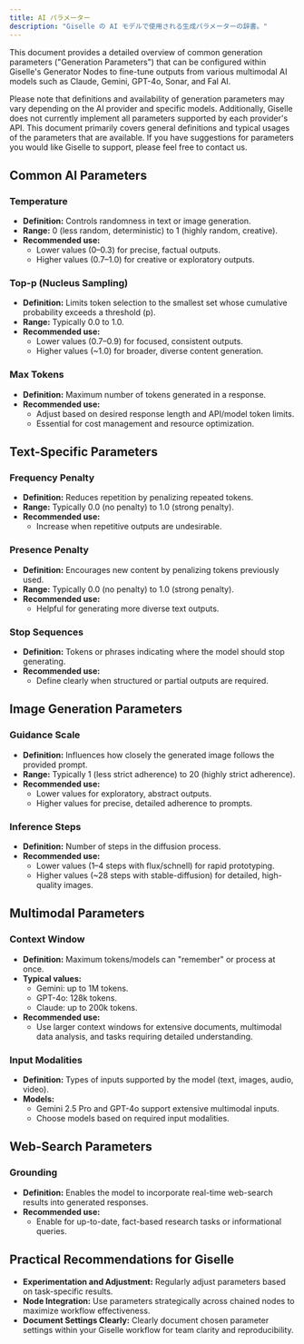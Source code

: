 ```yaml
---
title: AI パラメーター
description: "Giselle の AI モデルで使用される生成パラメーターの辞書。"
---
```



This document provides a detailed overview of common generation parameters ("Generation Parameters") that can be configured within Giselle's Generator Nodes to fine-tune outputs from various multimodal AI models such as Claude, Gemini, GPT-4o, Sonar, and Fal AI.

Please note that definitions and availability of generation parameters may vary depending on the AI provider and specific models. Additionally, Giselle does not currently implement all parameters supported by each provider's API. This document primarily covers general definitions and typical usages of the parameters that are available. If you have suggestions for parameters you would like Giselle to support, please feel free to contact us.


## Common AI Parameters

### Temperature
- **Definition:** Controls randomness in text or image generation.
- **Range:** 0 (less random, deterministic) to 1 (highly random, creative).
- **Recommended use:**
  - Lower values (0–0.3) for precise, factual outputs.
  - Higher values (0.7–1.0) for creative or exploratory outputs.

### Top-p (Nucleus Sampling)
- **Definition:** Limits token selection to the smallest set whose cumulative probability exceeds a threshold (p).
- **Range:** Typically 0.0 to 1.0.
- **Recommended use:**
  - Lower values (0.7–0.9) for focused, consistent outputs.
  - Higher values (~1.0) for broader, diverse content generation.

### Max Tokens
- **Definition:** Maximum number of tokens generated in a response.
- **Recommended use:**
  - Adjust based on desired response length and API/model token limits.
  - Essential for cost management and resource optimization.

## Text-Specific Parameters

### Frequency Penalty
- **Definition:** Reduces repetition by penalizing repeated tokens.
- **Range:** Typically 0.0 (no penalty) to 1.0 (strong penalty).
- **Recommended use:**
  - Increase when repetitive outputs are undesirable.

### Presence Penalty
- **Definition:** Encourages new content by penalizing tokens previously used.
- **Range:** Typically 0.0 (no penalty) to 1.0 (strong penalty).
- **Recommended use:**
  - Helpful for generating more diverse text outputs.

### Stop Sequences
- **Definition:** Tokens or phrases indicating where the model should stop generating.
- **Recommended use:**
  - Define clearly when structured or partial outputs are required.

## Image Generation Parameters

### Guidance Scale
- **Definition:** Influences how closely the generated image follows the provided prompt.
- **Range:** Typically 1 (less strict adherence) to 20 (highly strict adherence).
- **Recommended use:**
  - Lower values for exploratory, abstract outputs.
  - Higher values for precise, detailed adherence to prompts.

### Inference Steps
- **Definition:** Number of steps in the diffusion process.
- **Recommended use:**
  - Lower values (1–4 steps with flux/schnell) for rapid prototyping.
  - Higher values (~28 steps with stable-diffusion) for detailed, high-quality images.

## Multimodal Parameters

### Context Window
- **Definition:** Maximum tokens/models can "remember" or process at once.
- **Typical values:**
  - Gemini: up to 1M tokens.
  - GPT-4o: 128k tokens.
  - Claude: up to 200k tokens.
- **Recommended use:**
  - Use larger context windows for extensive documents, multimodal data analysis, and tasks requiring detailed understanding.

### Input Modalities
- **Definition:** Types of inputs supported by the model (text, images, audio, video).
- **Models:**
  - Gemini 2.5 Pro and GPT-4o support extensive multimodal inputs.
  - Choose models based on required input modalities.

## Web-Search Parameters

### Grounding
- **Definition:** Enables the model to incorporate real-time web-search results into generated responses.
- **Recommended use:**
  - Enable for up-to-date, fact-based research tasks or informational queries.

## Practical Recommendations for Giselle

- **Experimentation and Adjustment:** Regularly adjust parameters based on task-specific results.
- **Node Integration:** Use parameters strategically across chained nodes to maximize workflow effectiveness.
- **Document Settings Clearly:** Clearly document chosen parameter settings within your Giselle workflow for team clarity and reproducibility.